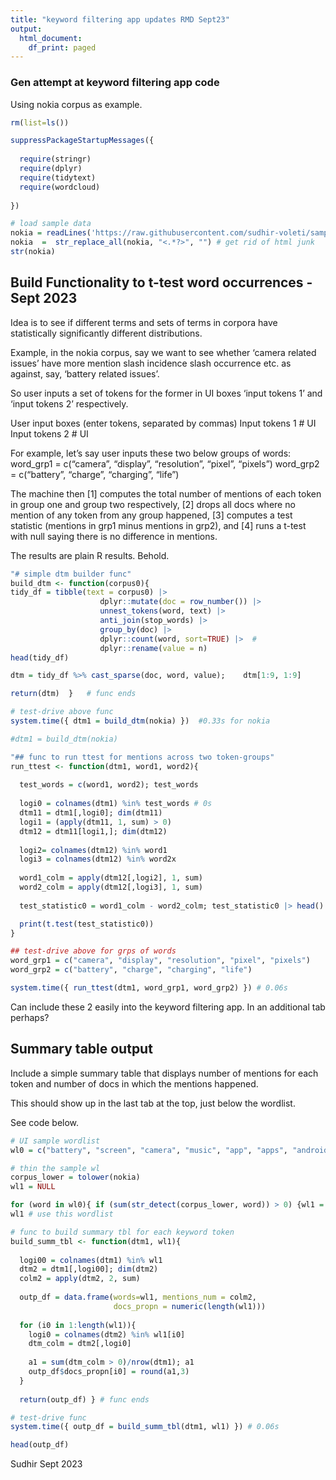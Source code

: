 ---
title: "keyword filtering app updates RMD Sept23"
output:
  html_document:
    df_print: paged
---

### Gen attempt at keyword filtering app code

Using nokia corpus as example.

```{r setup_chunk}
rm(list=ls())

suppressPackageStartupMessages({
  
  require(stringr)
  require(dplyr)
  require(tidytext)
  require(wordcloud)
  
})

# load sample data 
nokia = readLines('https://raw.githubusercontent.com/sudhir-voleti/sample-data-sets/master/text%20analysis%20data/amazon%20nokia%20lumia%20reviews.txt')
nokia  =  str_replace_all(nokia, "<.*?>", "") # get rid of html junk 
str(nokia)

```
## Build Functionality to t-test word occurrences - Sept 2023

Idea is to see if different terms and sets of terms in corpora have statistically significantly different distributions.

Example, in the nokia corpus, say we want to see whether 'camera related issues' have more mention slash incidence slash occurrence etc. as against, say, 'battery related issues'.

So user inputs a set of tokens for the former in UI boxes 'input tokens 1' and 'input tokens 2' respectively.


User input boxes (enter tokens, separated by commas)
Input tokens 1  # UI
Input tokens 2  # UI


For example, let's say user inputs these two below groups of words:
word_grp1 = c("camera", "display", "resolution", "pixel", "pixels")
word_grp2 = c("battery", "charge", "charging", "life")


The machine then 
[1] computes the total number of mentions of each token in group one and group two  respectively, 
[2] drops all docs where no mention of any token from any group happened, 
[3] computes a test statistic (mentions in grp1 minus mentions in grp2), and 
[4] runs a t-test with null saying there is no difference in mentions.

The results are plain R results. Behold.

```{r ttest_func}

"# simple dtm builder func"
build_dtm <- function(corpus0){
tidy_df = tibble(text = corpus0) |>   
                    dplyr::mutate(doc = row_number()) |>
                    unnest_tokens(word, text) |> 
                    anti_join(stop_words) |>
                    group_by(doc) |>
                    dplyr::count(word, sort=TRUE) |>  # 
                    dplyr::rename(value = n)
head(tidy_df)

dtm = tidy_df %>% cast_sparse(doc, word, value);    dtm[1:9, 1:9]

return(dtm)  }   # func ends

# test-drive above func
system.time({ dtm1 = build_dtm(nokia) })  #0.33s for nokia

#dtm1 = build_dtm(nokia)

"## func to run ttest for mentions across two token-groups"
run_ttest <- function(dtm1, word1, word2){
  
  test_words = c(word1, word2); test_words
  
  logi0 = colnames(dtm1) %in% test_words # 0s
  dtm11 = dtm1[,logi0]; dim(dtm11) 
  logi1 = (apply(dtm11, 1, sum) > 0)
  dtm12 = dtm11[logi1,]; dim(dtm12)
  
  logi2= colnames(dtm12) %in% word1
  logi3 = colnames(dtm12) %in% word2x
  
  word1_colm = apply(dtm12[,logi2], 1, sum)
  word2_colm = apply(dtm12[,logi3], 1, sum)
  
  test_statistic0 = word1_colm - word2_colm; test_statistic0 |> head()

  print(t.test(test_statistic0))
}

## test-drive above for grps of words
word_grp1 = c("camera", "display", "resolution", "pixel", "pixels")
word_grp2 = c("battery", "charge", "charging", "life")

system.time({ run_ttest(dtm1, word_grp1, word_grp2) }) # 0.06s 

```

Can include these 2 easily into the keyword filtering app. In an additional tab perhaps?

## Summary table output 

Include a simple summary table that displays number of mentions for each token and number of docs in which the mentions happened.

This should show up in the last tab at the top, just below the wordlist.

See code below.

```{r summary_tbl}

# UI sample wordlist
wl0 = c("battery", "screen", "camera", "music", "app", "apps", "android", "ghz", "lock", "covaxin")  # coming from user input

# thin the sample wl
corpus_lower = tolower(nokia)
wl1 = NULL

for (word in wl0){ if (sum(str_detect(corpus_lower, word)) > 0) {wl1 = c(wl1, word)} }
wl1 # use this wordlist

# func to build summary tbl for each keyword token
build_summ_tbl <- function(dtm1, wl1){
  
  logi00 = colnames(dtm1) %in% wl1
  dtm2 = dtm1[,logi00]; dim(dtm2)
  colm2 = apply(dtm2, 2, sum)
  
  outp_df = data.frame(words=wl1, mentions_num = colm2,
                       docs_propn = numeric(length(wl1)))
  
  for (i0 in 1:length(wl1)){
    logi0 = colnames(dtm2) %in% wl1[i0]
    dtm_colm = dtm2[,logi0]
    
    a1 = sum(dtm_colm > 0)/nrow(dtm1); a1
    outp_df$docs_propn[i0] = round(a1,3)
  }
  
  return(outp_df) } # func ends

# test-drive func
system.time({ outp_df = build_summ_tbl(dtm1, wl1) }) # 0.06s

head(outp_df)

```

Sudhir
Sept 2023